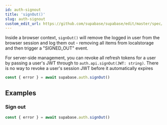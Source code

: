 ```yaml
---
id: auth-signout
title: 'signOut()'
slug: auth-signout
custom_edit_url: https://github.com/supabase/supabase/edit/master/spec/supabase_js_v1_legacy.yml
---
```



Inside a browser context, `signOut()` will remove the logged in user from the browser session
and log them out - removing all items from localstorage and then trigger a "SIGNED_OUT" event.

For server-side management, you can revoke all refresh tokens for a user by passing a user's JWT through to `auth.api.signOut(JWT: string)`. There is no way to revoke a user's session JWT before it automatically expires

```js
const { error } = await supabase.auth.signOut()
```

## Examples

### Sign out

```js
const { error } = await supabase.auth.signOut()
```
